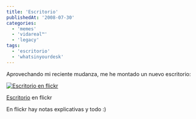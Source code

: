```yaml
---
title: 'Escritorio'
publishedAt: '2008-07-30'
categories:
  - 'memes'
  - 'vidareal™'
  - 'legacy'
tags:
  - 'escritorio'
  - 'whatsinyourdesk'
---
```


Aprovechando mi reciente mudanza, me he montado un nuevo escritorio:

[![Escritorio en flickr](http://farm4.static.flickr.com/3065/2717031852_c9bd887b83.jpg)](http://www.flickr.com/photos/ryck/2717031852/ 'Escritorio')

[Escritorio](http://www.flickr.com/photos/ryck/2717031852/) en flickr

En flickr hay notas explicativas y todo :)
